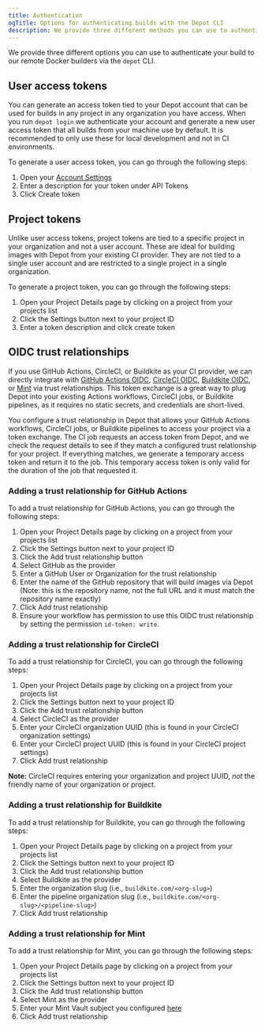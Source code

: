 ```yaml
---
title: Authentication
ogTitle: Options for authenticating builds with the Depot CLI
description: We provide three different methods you can use to authenticate your container image builds.
---
```


We provide three different options you can use to authenticate your build to our remote Docker builders via the `depot` CLI.

## User access tokens

You can generate an access token tied to your Depot account that can be used for builds in any project in any organization you have access. When you run `depot login` we authenticate your account and generate a new user access token that all builds from your machine use by default. It is recommended to only use these for local development and not in CI environments.

To generate a user access token, you can go through the following steps:

1. Open your [Account Settings](/settings)
2. Enter a description for your token under API Tokens
3. Click Create token

## Project tokens

Unlike user access tokens, project tokens are tied to a specific project in your organization and not a user account. These are ideal for building images with Depot from your existing CI provider. They are not tied to a single user account and are restricted to a single project in a single organization.

To generate a project token, you can go through the following steps:

1. Open your Project Details page by clicking on a project from your projects list
2. Click the Settings button next to your project ID
3. Enter a token description and click create token

## OIDC trust relationships

If you use GitHub Actions, CircleCI, or Buildkite as your CI provider, we can directly integrate with [GitHub Actions OIDC](https://docs.github.com/en/actions/deployment/security-hardening-your-deployments/about-security-hardening-with-openid-connect), [CircleCI OIDC](https://circleci.com/docs/openid-connect-tokens/), [Buildkite OIDC](https://buildkite.com/docs/agent/v3/cli-oidc), or [Mint](https://www.rwx.com/mint) via trust relationships. This token exchange is a great way to plug Depot into your existing Actions workflows, CircleCI jobs, or Buildkite pipelines, as it requires no static secrets, and credentials are short-lived.

You configure a trust relationship in Depot that allows your GitHub Actions workflows, CircleCI jobs, or Buildkite pipelines to access your project via a token exchange. The CI job requests an access token from Depot, and we check the request details to see if they match a configured trust relationship for your project. If everything matches, we generate a temporary access token and return it to the job. This temporary access token is only valid for the duration of the job that requested it.

### Adding a trust relationship for GitHub Actions

To add a trust relationship for GitHub Actions, you can go through the following steps:

1. Open your Project Details page by clicking on a project from your projects list
2. Click the Settings button next to your project ID
3. Click the Add trust relationship button
4. Select GitHub as the provider
5. Enter a GitHub User or Organization for the trust relationship
6. Enter the name of the GitHub repository that will build images via Depot (Note: this is the repository name, not the full URL and it must match the repository name exactly)
7. Click Add trust relationship
8. Ensure your workflow has permission to use this OIDC trust relationship by setting the permission `id-token: write`.

### Adding a trust relationship for CircleCI

To add a trust relationship for CircleCI, you can go through the following steps:

1. Open your Project Details page by clicking on a project from your projects list
2. Click the Settings button next to your project ID
3. Click the Add trust relationship button
4. Select CircleCI as the provider
5. Enter your CircleCI organization UUID (this is found in your CircleCI organization settings)
6. Enter your CircleCI project UUID (this is found in your CircleCI project settings)
7. Click Add trust relationship

**Note:** CircleCI requires entering your organization and project UUID, _not_ the friendly name of your organization or project.

### Adding a trust relationship for Buildkite

To add a trust relationship for Buildkite, you can go through the following steps:

1. Open your Project Details page by clicking on a project from your projects list
2. Click the Settings button next to your project ID
3. Click the Add trust relationship button
4. Select Buildkite as the provider
5. Enter the organization slug (i.e., `buildkite.com/<org-slug>`)
6. Enter the pipeline organization slug (i.e., `buildkite.com/<org-slug>/<pipeline-slug>`)
7. Click Add trust relationship

### Adding a trust relationship for Mint

To add a trust relationship for Mint, you can go through the following steps:

1. Open your Project Details page by clicking on a project from your projects list
2. Click the Settings button next to your project ID
3. Click the Add trust relationship button
4. Select Mint as the provider
5. Enter your Mint Vault subject you configured [here](https://www.rwx.com/docs/mint/oidc-depot#configure-depot-in-mint)
6. Click Add trust relationship
